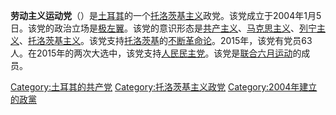'''劳动主义运动党'''（{{lang-tr|Emekçi Hareket Partisi}}）是[[土耳其|土耳其]]的一个[[托洛茨基主义|托洛茨基主义]]政党。该党成立于2004年1月5日。该党的政治立场是[[极左翼|极左翼]]。该党的意识形态是[[共产主义|共产主义]]、[[马克思主义|马克思主义]]、[[列宁主义|列宁主义]]、[[托洛茨基主义|托洛茨基主义]]。该党支持[[托洛茨基|托洛茨基]]的[[不断革命论|不断革命论]]。2015年，该党有党员63人。在2015年的两次大选中，该党支持[[人民民主党_(土耳其)|人民民主党]]。该党是[[联合六月运动|联合六月运动]]的成员。

[[Category:土耳其的共产党|Category:土耳其的共产党]]
[[Category:托洛茨基主义政党|Category:托洛茨基主义政党]]
[[Category:2004年建立的政黨|Category:2004年建立的政黨]]